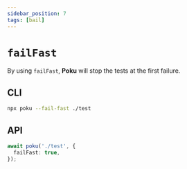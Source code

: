 ```yaml
---
sidebar_position: 7
tags: [bail]
---
```


# `failFast`

By using `failFast`, **Poku** will stop the tests at the first failure.

## CLI

```bash
npx poku --fail-fast ./test
```

## API

```ts
await poku('./test', {
  failFast: true,
});
```
